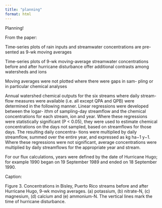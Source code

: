 ```yaml
---
title: "planning"
format: html
---
```


Planning!

From the paper:

Time-series plots of rain inputs and streamwater concentrations are pre-
sented as 9-wk moving averages

Time-series plots of 9-wk moving-average streamwater concentrations before
and after hurricane disturbance offer additional contrasts among watersheds
and ions

Moving averages were not plotted where there were gaps in sam-
pling or in particular chemical analyses

Annual watershed chemical outputs for the six streams where daily stream-
flow measures were available (i.e. all except QPA and QPB) were determined
in the following manner. Linear regressions were developed between the logar-
ithm of sampling-day streamflow and the chemical concentrations for each
stream, ion and year. Where these regressions were statistically significant (P
< 0.05), they were used to estimate chemical concentrations on the days not
sampled, based on streamflows for those days. The resulting daily concentra-
tions were multiplied by daily streamflow, summed over the entire year, and
expressed as kg ha−1 y−1. Where these regressions were not significant, average
concentrations were multiplied by daily streamflows for the appropriate year
and stream.

For our flux calculations, years were defined
by the date of Hurricane Hugo; for example 1990 began on 19 September 1989
and ended on 18 September 1990.

Caption:

Figure 3. Concentrations in Bisley, Puerto Rico streams before and after Hurricane Hugo, 9-wk moving averages. (a) potassium, (b) nitrate-N, (c) magnesium, (d) calcium and (e) ammonium-N. The vertical lines mark the time of hurricane disturbance.